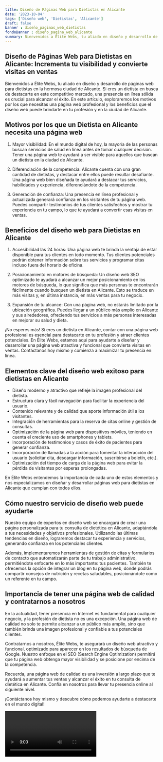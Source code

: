 ```yaml
---
title: Diseño de Páginas Web para Dietistas en Alicante
date: '2023-10-04'
tags: ['Diseño web', 'Dietistas', 'Alicante']
draft: false
banner : diseño_paginas_web_dietistas
fondoBanner : diseño_pagina_web_alicante
summary: Bienvenidos a Élite Webs, tu aliado en diseño y desarrollo de páginas web para dietistas en la hermosa ciudad de Alicante. Si eres un dietista en busca de destacarte en este competitivo mercado, una presencia en línea sólida es crucial para alcanzar el éxito. En este artículo, exploraremos los motivos por los que necesitas una página web profesional y los beneficios que el diseño web puede brindarte en tu profesión y en la ciudad de Alicante.
---
```


## Diseño de Páginas Web para Dietistas en Alicante: Incrementa tu visibilidad y convierte visitas en ventas

Bienvenidos a Élite Webs, tu aliado en diseño y desarrollo de páginas web para dietistas en la hermosa ciudad de Alicante. Si eres un dietista en busca de destacarte en este competitivo mercado, una presencia en línea sólida es crucial para alcanzar el éxito. En este artículo, exploraremos los motivos por los que necesitas una página web profesional y los beneficios que el diseño web puede brindarte en tu profesión y en la ciudad de Alicante.

## Motivos por los que un Dietista en Alicante necesita una página web

1. Mayor visibilidad: En el mundo digital de hoy, la mayoría de las personas buscan servicios de salud en línea antes de tomar cualquier decisión. Tener una página web te ayudará a ser visible para aquellos que buscan un dietista en la ciudad de Alicante.

2. Diferenciación de la competencia: Alicante cuenta con una gran cantidad de dietistas, y destacar entre ellos puede resultar desafiante. Una página web bien diseñada te ayudará a destacar tus servicios, habilidades y experiencia, diferenciándote de la competencia.

3. Generación de confianza: Una presencia en línea profesional y actualizada generará confianza en los visitantes de tu página web. Puedes compartir testimonios de tus clientes satisfechos y mostrar tu experiencia en tu campo, lo que te ayudará a convertir esas visitas en ventas.

## Beneficios del diseño web para Dietistas en Alicante

1. Accesibilidad las 24 horas: Una página web te brinda la ventaja de estar disponible para tus clientes en todo momento. Tus clientes potenciales podrán obtener información sobre tus servicios y programar citas incluso fuera del horario de oficina.

2. Posicionamiento en motores de búsqueda: Un diseño web SEO optimizado te ayudará a alcanzar un mejor posicionamiento en los motores de búsqueda, lo que significa que más personas te encontrarán fácilmente cuando busquen un dietista en Alicante. Esto se traduce en más visitas y, en última instancia, en más ventas para tu negocio.

3. Expansión de tu alcance: Con una página web, no estarás limitado por la ubicación geográfica. Puedes llegar a un público más amplio en Alicante y sus alrededores, ofreciendo tus servicios a más personas interesadas en mejorar su salud y dieta.

¡No esperes más! Si eres un dietista en Alicante, contar con una página web profesional es esencial para destacarte en tu profesión y atraer clientes potenciales. En Élite Webs, estamos aquí para ayudarte a diseñar y desarrollar una página web atractiva y funcional que convierta visitas en ventas. Contáctanos hoy mismo y comienza a maximizar tu presencia en línea.

<GifSeo />

<Cta />

## Elementos clave del diseño web exitoso para dietistas en Alicante 

- Diseño moderno y atractivo que refleje la imagen profesional del dietista.
- Estructura clara y fácil navegación para facilitar la experiencia del usuario.
- Contenido relevante y de calidad que aporte información útil a los visitantes.
- Integración de herramientas para la reserva de citas online y gestión de consultas.
- Optimización de la página web para dispositivos móviles, teniendo en cuenta el creciente uso de smartphones y tablets.
- Incorporación de testimonios y casos de éxito de pacientes para generar confianza.
- Incorporación de llamadas a la acción para fomentar la interacción del usuario (solicitar cita, descargar información, suscribirse a boletín, etc.).
- Optimización del tiempo de carga de la página web para evitar la pérdida de visitantes por esperas prolongadas.

En Élite Webs entendemos la importancia de cada uno de estos elementos y nos especializamos en diseñar y desarrollar páginas web para dietistas en Alicante que cumplan con todos ellos.

## Cómo nuestro servicio de diseño web puede ayudarte

Nuestro equipo de expertos en diseño web se encargará de crear una página personalizada para tu consulta de dietética en Alicante, adaptándola a tus necesidades y objetivos profesionales. Utilizando las últimas tendencias en diseño, lograremos destacar tu experiencia y servicios, generando confianza en los potenciales clientes.

Además, implementaremos herramientas de gestión de citas y formularios de contacto que automatizarán parte de tu trabajo administrativo, permitiéndote enfocarte en lo más importante: tus pacientes. También te ofrecemos la opción de integrar un blog en tu página web, donde podrás compartir consejos de nutrición y recetas saludables, posicionándote como un referente en tu campo.

## Importancia de tener una página web de calidad y contratarnos a nosotros

En la actualidad, tener presencia en Internet es fundamental para cualquier negocio, y la profesión de dietista no es una excepción. Una página web de calidad no solo te permite alcanzar a un público más amplio, sino que también brinda una imagen profesional y confiable a tus potenciales clientes.

Contratarnos a nosotros, Élite Webs, te asegurará un diseño web atractivo y funcional, optimizado para aparecer en los resultados de búsqueda de Google. Nuestro enfoque en el SEO (Search Engine Optimization) permitirá que tu página web obtenga mayor visibilidad y se posicione por encima de la competencia.

Recuerda, una página web de calidad es una inversión a largo plazo que te ayudará a aumentar tus ventas y alcanzar el éxito en tu consulta de dietética en Alicante. Confía en nosotros para llevar tu presencia online al siguiente nivel.

¡Contáctanos hoy mismo y descubre cómo podemos ayudarte a destacarte en el mundo digital!

<Video />

<CtaBot job='Dietistas' city='Alicante'/>

<Gmaps query='Alicante+españa+maps' />